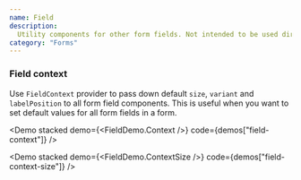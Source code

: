 ```yaml
---
name: Field
description:
  Utility components for other form fields. Not intended to be used directly.
category: "Forms"
---
```


### Field context

Use `FieldContext` provider to pass down default `size`, `variant` and
`labelPosition` to all form field components. This is useful when you want to
set default values for all form fields in a form.

<Demo stacked demo={<FieldDemo.Context />} code={demos["field-context"]} />

<Demo
  stacked
  demo={<FieldDemo.ContextSize />}
  code={demos["field-context-size"]}
/>
